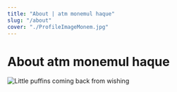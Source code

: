 ```yaml
---
title: "About | atm monemul haque"
slug: "/about"
cover: "./ProfileImageMonem.jpg"
---
```

<div style={{ margin: `0 auto`, maxWidth: `70ch`, padding: `2rem` }}>

<h1 data-testid="page-title">About atm monemul haque</h1>

![Little puffins coming back from wishing](https://images.unsplash.com/photo-1612564148954-59545876eaa0?ixid=MnwxMjA3fDB8MHxwaG90by1wYWdlfHx8fGVufDB8fHx8&ixlib=rb-1.2.1&auto=format&fit=crop&w=1000&q=80)

</div>